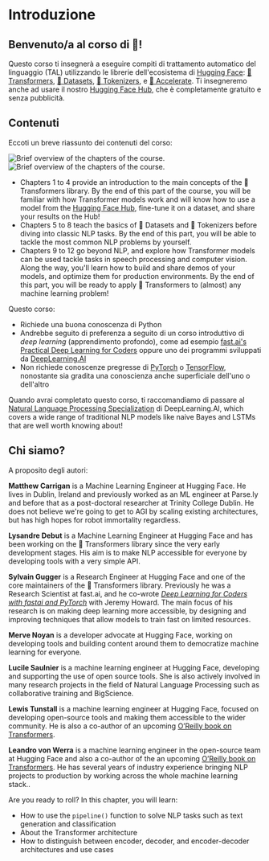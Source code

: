 # Introduzione

## Benvenuto/a al corso di 🤗!

<Youtube id="00GKzGyWFEs" />

Questo corso ti insegnerà a eseguire compiti di trattamento automatico del linguaggio (TAL) utilizzando le librerie dell'ecosistema di [Hugging Face](https://huggingface.co/): [🤗 Transformers](https://github.com/huggingface/transformers), [🤗 Datasets](https://github.com/huggingface/datasets), [🤗 Tokenizers](https://github.com/huggingface/tokenizers), e [🤗 Accelerate](https://github.com/huggingface/accelerate). Ti insegneremo anche ad usare il nostro [Hugging Face Hub](https://huggingface.co/models), che è completamente gratuito e senza pubblicità.


## Contenuti

Eccoti un breve riassunto dei contenuti del corso:

<div class="flex justify-center">
<img class="block dark:hidden" src="https://huggingface.co/datasets/huggingface-course/documentation-images/resolve/main/en/chapter1/summary.svg" alt="Brief overview of the chapters of the course.">
<img class="hidden dark:block" src="https://huggingface.co/datasets/huggingface-course/documentation-images/resolve/main/en/chapter1/summary-dark.svg" alt="Brief overview of the chapters of the course.">
</div>

- Chapters 1 to 4 provide an introduction to the main concepts of the 🤗 Transformers library. By the end of this part of the course, you will be familiar with how Transformer models work and will know how to use a model from the [Hugging Face Hub](https://huggingface.co/models), fine-tune it on a dataset, and share your results on the Hub!
- Chapters 5 to 8 teach the basics of 🤗 Datasets and 🤗 Tokenizers before diving into classic NLP tasks. By the end of this part, you will be able to tackle the most common NLP problems by yourself.
- Chapters 9 to 12 go beyond NLP, and explore how Transformer models can be used tackle tasks in speech processing and computer vision. Along the way, you'll learn how to build and share demos of your models, and optimize them for production environments. By the end of this part, you will be ready to apply 🤗 Transformers to (almost) any machine learning problem!

Questo corso:

* Richiede una buona conoscenza di Python
* Andrebbe seguito di preferenza a seguito di un corso introduttivo di *deep learning* (apprendimento profondo), come ad esempio [fast.ai's](https://www.fast.ai/) [Practical Deep Learning for Coders](https://course.fast.ai/) oppure uno dei programmi sviluppati da [DeepLearning.AI](https://www.deeplearning.ai/)
* Non richiede conoscenze pregresse di [PyTorch](https://pytorch.org/) o [TensorFlow](https://www.tensorflow.org/), nonostante sia gradita una conoscienza anche superficiale dell'uno o dell'altro

Quando avrai completato questo corso, ti raccomandiamo di passare al [Natural Language Processing Specialization](https://www.coursera.org/specializations/natural-language-processing?utm_source=deeplearning-ai&utm_medium=institutions&utm_campaign=20211011-nlp-2-hugging_face-page-nlp-refresh) di DeepLearning.AI, which covers a wide range of traditional NLP models like naive Bayes and LSTMs that are well worth knowing about!

## Chi siamo?

A proposito degli autori:

**Matthew Carrigan** is a Machine Learning Engineer at Hugging Face. He lives in Dublin, Ireland and previously worked as an ML engineer at Parse.ly and before that as a post-doctoral researcher at Trinity College Dublin. He does not believe we're going to get to AGI by scaling existing architectures, but has high hopes for robot immortality regardless.

**Lysandre Debut** is a Machine Learning Engineer at Hugging Face and has been working on the 🤗 Transformers library since the very early development stages. His aim is to make NLP accessible for everyone by developing tools with a very simple API.

**Sylvain Gugger** is a Research Engineer at Hugging Face and one of the core maintainers of the 🤗 Transformers library. Previously he was a Research Scientist at fast.ai, and he co-wrote _[Deep Learning for Coders with fastai and PyTorch](https://learning.oreilly.com/library/view/deep-learning-for/9781492045519/)_ with Jeremy Howard. The main focus of his research is on making deep learning more accessible, by designing and improving techniques that allow models to train fast on limited resources.

**Merve Noyan** is a developer advocate at Hugging Face, working on developing tools and building content around them to democratize machine learning for everyone.

**Lucile Saulnier** is a machine learning engineer at Hugging Face, developing and supporting the use of open source tools. She is also actively involved in many research projects in the field of Natural Language Processing such as collaborative training and BigScience.

**Lewis Tunstall**  is a machine learning engineer at Hugging Face, focused on developing open-source tools and making them accessible to the wider community. He is also a co-author of an upcoming [O’Reilly book on Transformers](https://www.oreilly.com/library/view/natural-language-processing/9781098103231/).

**Leandro von Werra**  is a machine learning engineer in the open-source team at Hugging Face and also a co-author of the an upcoming [O’Reilly book on Transformers](https://www.oreilly.com/library/view/natural-language-processing/9781098103231/). He has several years of industry experience bringing NLP projects to production by working across the whole machine learning stack..

Are you ready to roll? In this chapter, you will learn:
* How to use the `pipeline()` function to solve NLP tasks such as text generation and classification
* About the Transformer architecture
* How to distinguish between encoder, decoder, and encoder-decoder architectures and use cases
